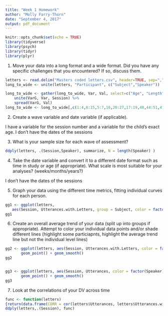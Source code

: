 ```yaml
---
title: "Week 1 Homework"
author: "Molly Farry-Thorn"
date: "September 4, 2017"
output: pdf_document
---
```


```r
knitr::opts_chunk$set(echo = TRUE)
library(tidyverse)
library(psych)
library(tidyr)
library(plyr)
```

1. Move your data into a long format and a wide format. Did you have any specific challenges that you encountered? If so, discuss them.

```r
letters <- read.delim("Masters coded letters.csv", header=TRUE, sep=",")
long_to_wide <- unite(letters, "Participant", c("Subject","Speaker"))

long_to_wide <- gather(long_to_wide, Var, Val, select=c("Age", "Length", "Utterances", "Utterances.with.Letters")) %>%
    unite(VarG, Var, Session) %>%
    spread(VarG, Val)
long_to_wide <- long_to_wide[,c(1:4,8:15,5:7,16,20:27,17:19,40,44:51,41:43,28,32:39,29:31)]
```

2. Create a wave variable and date variable (if applicable).

I have a variable for the session number and a variable for the child's exact age. I don't have the dates of the sessions

3. What is your sample size for each wave of assessment?
```r
ddply(letters, .(Session,Speaker), summarize, N = length(Speaker) )
```

4. Take the date variable and convert it to a different date format such as time in study or age (if appropriate). What scale is most suitable for your analyses? (weeks/months/years?)

I don't have the dates of the sessions

5. Graph your data using the different time metrics, fitting individual curves for each person.
```r
gg1 <- ggplot(letters,
   aes(Session, Utterances.with.Letters, group = Subject, color = factor(Speaker))) + geom_line() +  geom_point() + facet_wrap( ~ Subject)
gg1

```
6. Create an overall average trend of your data (split up into groups if appropriate). Attempt to color your individual data points and/or shade different lines (highlight some particiapnts, highlight the average trend line but not the individual level lines)
```r
gg2 <- ggplot(letters, aes(Session, Utterances.with.Letters, color = factor(Speaker))) + 
       geom_point() + geom_smooth() 
gg2


gg3 <- ggplot(letters, aes(Session, Utterances, color = factor(Speaker))) + 
       geom_point() + geom_smooth() 
gg3
```

7. Look at the correlations of your DV across time
```r
func <- function(letters)
{return(data.frame(CORR = cor(letters$Utterances, letters$Utterances.with.Letters)))}
ddply(letters,.(Session), func)
```